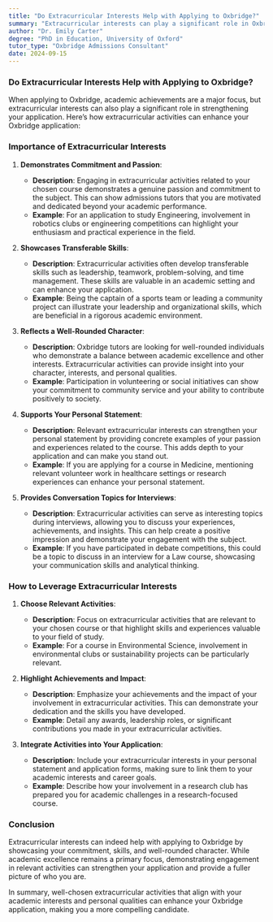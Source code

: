 ```yaml
---
title: "Do Extracurricular Interests Help with Applying to Oxbridge?"
summary: "Extracurricular interests can play a significant role in Oxbridge applications. While academic excellence is crucial, demonstrating engagement in relevant activities shows commitment, skills, and a well-rounded character, which can strengthen your application."
author: "Dr. Emily Carter"
degree: "PhD in Education, University of Oxford"
tutor_type: "Oxbridge Admissions Consultant"
date: 2024-09-15
---
```


### Do Extracurricular Interests Help with Applying to Oxbridge?

When applying to Oxbridge, academic achievements are a major focus, but extracurricular interests can also play a significant role in strengthening your application. Here’s how extracurricular activities can enhance your Oxbridge application:

### Importance of Extracurricular Interests

1. **Demonstrates Commitment and Passion**:
   - **Description**: Engaging in extracurricular activities related to your chosen course demonstrates a genuine passion and commitment to the subject. This can show admissions tutors that you are motivated and dedicated beyond your academic performance.
   - **Example**: For an application to study Engineering, involvement in robotics clubs or engineering competitions can highlight your enthusiasm and practical experience in the field.

2. **Showcases Transferable Skills**:
   - **Description**: Extracurricular activities often develop transferable skills such as leadership, teamwork, problem-solving, and time management. These skills are valuable in an academic setting and can enhance your application.
   - **Example**: Being the captain of a sports team or leading a community project can illustrate your leadership and organizational skills, which are beneficial in a rigorous academic environment.

3. **Reflects a Well-Rounded Character**:
   - **Description**: Oxbridge tutors are looking for well-rounded individuals who demonstrate a balance between academic excellence and other interests. Extracurricular activities can provide insight into your character, interests, and personal qualities.
   - **Example**: Participation in volunteering or social initiatives can show your commitment to community service and your ability to contribute positively to society.

4. **Supports Your Personal Statement**:
   - **Description**: Relevant extracurricular interests can strengthen your personal statement by providing concrete examples of your passion and experiences related to the course. This adds depth to your application and can make you stand out.
   - **Example**: If you are applying for a course in Medicine, mentioning relevant volunteer work in healthcare settings or research experiences can enhance your personal statement.

5. **Provides Conversation Topics for Interviews**:
   - **Description**: Extracurricular activities can serve as interesting topics during interviews, allowing you to discuss your experiences, achievements, and insights. This can help create a positive impression and demonstrate your engagement with the subject.
   - **Example**: If you have participated in debate competitions, this could be a topic to discuss in an interview for a Law course, showcasing your communication skills and analytical thinking.

### How to Leverage Extracurricular Interests

1. **Choose Relevant Activities**:
   - **Description**: Focus on extracurricular activities that are relevant to your chosen course or that highlight skills and experiences valuable to your field of study.
   - **Example**: For a course in Environmental Science, involvement in environmental clubs or sustainability projects can be particularly relevant.

2. **Highlight Achievements and Impact**:
   - **Description**: Emphasize your achievements and the impact of your involvement in extracurricular activities. This can demonstrate your dedication and the skills you have developed.
   - **Example**: Detail any awards, leadership roles, or significant contributions you made in your extracurricular activities.

3. **Integrate Activities into Your Application**:
   - **Description**: Include your extracurricular interests in your personal statement and application forms, making sure to link them to your academic interests and career goals.
   - **Example**: Describe how your involvement in a research club has prepared you for academic challenges in a research-focused course.

### Conclusion

Extracurricular interests can indeed help with applying to Oxbridge by showcasing your commitment, skills, and well-rounded character. While academic excellence remains a primary focus, demonstrating engagement in relevant activities can strengthen your application and provide a fuller picture of who you are.

In summary, well-chosen extracurricular activities that align with your academic interests and personal qualities can enhance your Oxbridge application, making you a more compelling candidate.
